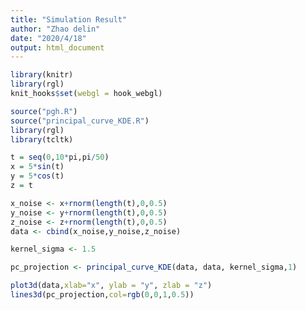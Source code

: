 ```yaml
---
title: "Simulation Result"
author: "Zhao delin"
date: "2020/4/18"
output: html_document
---
```


```r
library(knitr)
library(rgl)
knit_hooks$set(webgl = hook_webgl)
```

```r
source("pgh.R")
source("principal_curve_KDE.R")
library(rgl)
library(tcltk)
```

```r
t = seq(0,10*pi,pi/50)
x = 5*sin(t)
y = 5*cos(t)
z = t

x_noise <- x+rnorm(length(t),0,0.5)
y_noise <- y+rnorm(length(t),0,0.5)
z_noise <- z+rnorm(length(t),0,0.5)
data <- cbind(x_noise,y_noise,z_noise)

kernel_sigma <- 1.5

pc_projection <- principal_curve_KDE(data, data, kernel_sigma,1)

plot3d(data,xlab="x", ylab = "y", zlab = "z")
lines3d(pc_projection,col=rgb(0,0,1,0.5))
```

